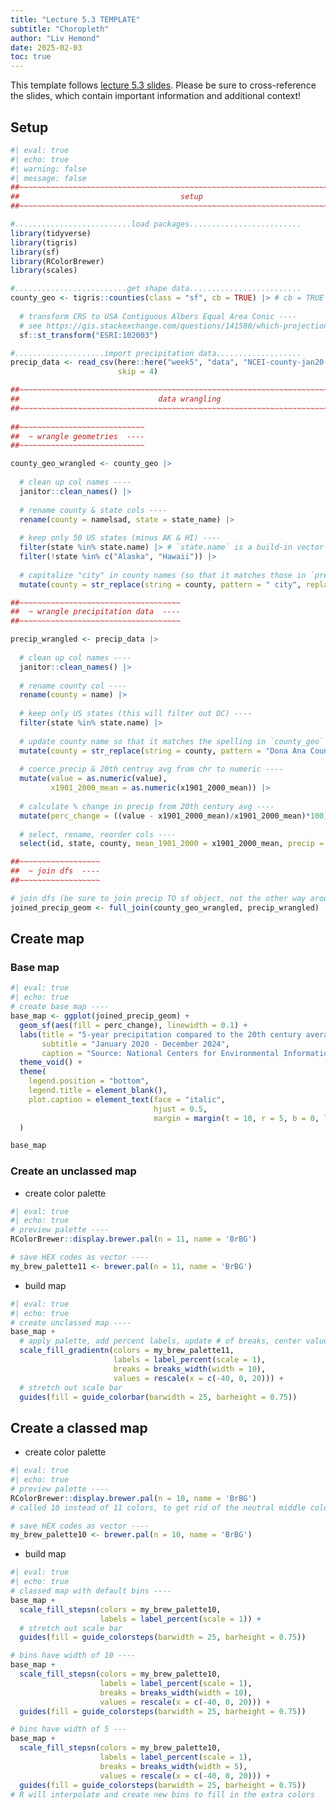 ```yaml
---
title: "Lecture 5.3 TEMPLATE"
subtitle: "Choropleth"
author: "Liv Hemond"
date: 2025-02-03
toc: true
---
```


::: {.callout-note}
This template follows [lecture 5.3 slides](https://eds-240-data-viz.github.io/course-materials/lecture-slides/lecture5.3-choropleth-slides.html#/title-slide){target="_blank"}. Please be sure to cross-reference the slides, which contain important information and additional context!
:::

## Setup

```r
#| eval: true
#| echo: true
#| warning: false
#| message: false
##~~~~~~~~~~~~~~~~~~~~~~~~~~~~~~~~~~~~~~~~~~~~~~~~~~~~~~~~~~~~~~~~~~~~~~~~~~~~~~
##                                    setup                                 ----
##~~~~~~~~~~~~~~~~~~~~~~~~~~~~~~~~~~~~~~~~~~~~~~~~~~~~~~~~~~~~~~~~~~~~~~~~~~~~~~

#..........................load packages.........................
library(tidyverse)
library(tigris)
library(sf)
library(RColorBrewer)
library(scales)

#.........................get shape data.........................
county_geo <- tigris::counties(class = "sf", cb = TRUE) |> # cb = TRUE to use cartographic boundary files
  
  # transform CRS to USA Contiguous Albers Equal Area Conic ----
  # see https://gis.stackexchange.com/questions/141580/which-projection-is-best-for-mapping-the-contiguous-united-states
  sf::st_transform("ESRI:102003")

#....................import precipitation data...................
precip_data <- read_csv(here::here("week5", "data", "NCEI-county-jan20-dec24-precip.csv"), 
                        skip = 4)

##~~~~~~~~~~~~~~~~~~~~~~~~~~~~~~~~~~~~~~~~~~~~~~~~~~~~~~~~~~~~~~~~~~~~~~~~~~~~~~
##                               data wrangling                             ----
##~~~~~~~~~~~~~~~~~~~~~~~~~~~~~~~~~~~~~~~~~~~~~~~~~~~~~~~~~~~~~~~~~~~~~~~~~~~~~~
     
##~~~~~~~~~~~~~~~~~~~~~~~~~~~~
##  ~ wrangle geometries  ----
##~~~~~~~~~~~~~~~~~~~~~~~~~~~~

county_geo_wrangled <- county_geo |>
  
  # clean up col names ----
  janitor::clean_names() |>
  
  # rename county & state cols ----
  rename(county = namelsad, state = state_name) |>
  
  # keep only 50 US states (minus AK & HI) ----
  filter(state %in% state.name) |> # `state.name` is a build-in vector of the 50 US States
  filter(!state %in% c("Alaska", "Hawaii")) |> 
  
  # capitalize "city" in county names (so that it matches those in `precip_data`) ----
  mutate(county = str_replace(string = county, pattern = " city", replacement = " City"))

##~~~~~~~~~~~~~~~~~~~~~~~~~~~~~~~~~~~~
##  ~ wrangle precipitation data  ----
##~~~~~~~~~~~~~~~~~~~~~~~~~~~~~~~~~~~~

precip_wrangled <- precip_data |>
  
  # clean up col names ----
  janitor::clean_names() |>
  
  # rename county col ----
  rename(county = name) |>
  
  # keep only US states (this will filter out DC) ----
  filter(state %in% state.name) |> 
  
  # update county name so that it matches the spelling in `county_geo` df ----
  mutate(county = str_replace(string = county, pattern = "Dona Ana County", replacement = "Doña Ana County")) |>
  
  # coerce precip & 20th centruy avg from chr to numeric ----
  mutate(value = as.numeric(value),
         x1901_2000_mean = as.numeric(x1901_2000_mean)) |>
  
  # calculate % change in precip from 20th century avg ----
  mutate(perc_change = ((value - x1901_2000_mean)/x1901_2000_mean)*100) |>
  
  # select, rename, reorder cols ----
  select(id, state, county, mean_1901_2000 = x1901_2000_mean, precip = value, perc_change, anomaly_1901_2000_base_period)

##~~~~~~~~~~~~~~~~~~
##  ~ join dfs  ----
##~~~~~~~~~~~~~~~~~~

# join dfs (be sure to join precip TO sf object, not the other way around; see https://github.com/tidyverse/ggplot2/issues/3936 & https://map-rfun.library.duke.edu/032_thematic_mapping_geom_sf.html)) -------
joined_precip_geom <- full_join(county_geo_wrangled, precip_wrangled) 
```

## Create map

### Base map

```r
#| eval: true
#| echo: true
# create base map ----
base_map <- ggplot(joined_precip_geom) +
  geom_sf(aes(fill = perc_change), linewidth = 0.1) +
  labs(title = "5-year precipitation compared to the 20th century average",
       subtitle = "January 2020 - December 2024",
       caption = "Source: National Centers for Environmental Information") +
  theme_void() +
  theme(
    legend.position = "bottom",
    legend.title = element_blank(),
    plot.caption = element_text(face = "italic",
                                hjust = 0.5,
                                margin = margin(t = 10, r = 5, b = 0, l = 0))
  )

base_map
```

### Create an unclassed map

- create color palette

```r
#| eval: true
#| echo: true
# preview palette ----
RColorBrewer::display.brewer.pal(n = 11, name = 'BrBG')

# save HEX codes as vector ----
my_brew_palette11 <- brewer.pal(n = 11, name = 'BrBG')
```

- build map

```r
#| eval: true
#| echo: true
# create unclassed map ----
base_map +
  # apply palette, add percent labels, update # of breaks, center values around 0 using rescale
  scale_fill_gradientn(colors = my_brew_palette11,
                       labels = label_percent(scale = 1),
                       breaks = breaks_width(width = 10),
                       values = rescale(x = c(-40, 0, 20))) +
  # stretch out scale bar
  guides(fill = guide_colorbar(barwidth = 25, barheight = 0.75))
```

## Create a classed map

- create color palette

```r
#| eval: true
#| echo: true
# preview palette ----
RColorBrewer::display.brewer.pal(n = 10, name = 'BrBG') 
# called 10 instead of 11 colors, to get rid of the neutral middle color

# save HEX codes as vector ----
my_brew_palette10 <- brewer.pal(n = 10, name = 'BrBG')
```

- build map

```r
#| eval: true
#| echo: true
# classed map with default bins ----
base_map +
  scale_fill_stepsn(colors = my_brew_palette10,
                    labels = label_percent(scale = 1)) +
  # stretch out scale bar
  guides(fill = guide_colorsteps(barwidth = 25, barheight = 0.75))

# bins have width of 10 ----
base_map +
  scale_fill_stepsn(colors = my_brew_palette10,
                    labels = label_percent(scale = 1),
                    breaks = breaks_width(width = 10),
                    values = rescale(x = c(-40, 0, 20))) +
  guides(fill = guide_colorsteps(barwidth = 25, barheight = 0.75))

# bins have width of 5 ---
base_map +
  scale_fill_stepsn(colors = my_brew_palette10,
                    labels = label_percent(scale = 1),
                    breaks = breaks_width(width = 5),
                    values = rescale(x = c(-40, 0, 20))) +
  guides(fill = guide_colorsteps(barwidth = 25, barheight = 0.75))
# R will interpolate and create new bins to fill in the extra colors
```


